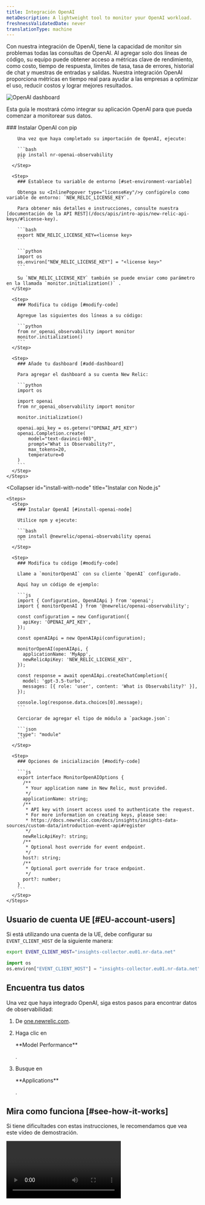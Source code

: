 ```yaml
---
title: Integración OpenAI
metaDescription: A lightweight tool to monitor your OpenAI workload.
freshnessValidatedDate: never
translationType: machine
---
```


Con nuestra integración de OpenAI, tiene la capacidad de monitor sin problemas todas las consultas de OpenAI. Al agregar solo dos líneas de código, su equipo puede obtener acceso a métricas clave de rendimiento, como costo, tiempo de respuesta, límites de tasa, tasa de errores, historial de chat y muestras de entradas y salidas. Nuestra integración OpenAI proporciona métricas en tiempo real para ayudar a las empresas a optimizar el uso, reducir costos y lograr mejores resultados.

<img
  title="OpenAI dashboard"
  alt="OpenAI dashboard"
  src="/images/model-performance-monitoring_screenshot-crop_openai-dashboard-1.webp"
/>

Esta guía le mostrará cómo integrar su aplicación OpenAI para que pueda comenzar a monitorear sus datos.

<CollapserGroup>
  <Collapser
    id="install-with-python"
    title="Instalar para la aplicación Python"
  >
    <Steps>
      <Step>
        ### Instalar OpenAI con pip

        Una vez que haya completado su importación de OpenAI, ejecute:

        ```bash
        pip install nr-openai-observability
        ```
      </Step>

      <Step>
        ### Establece tu variable de entorno [#set-environment-variable]

        Obtenga su <InlinePopover type="licenseKey"/>y configúrelo como variable de entorno: `NEW_RELIC_LICENSE_KEY`.

        Para obtener más detalles e instrucciones, consulte nuestra [documentación de la API REST](/docs/apis/intro-apis/new-relic-api-keys/#license-key).

        ```bash
        export NEW_RELIC_LICENSE_KEY=<license key>
        ```

        ```python
        import os
        os.environ["NEW_RELIC_LICENSE_KEY"] = "<license key>"
        ```

        Su `NEW_RELIC_LICENSE_KEY` también se puede enviar como parámetro en la llamada `monitor.initialization()` .
      </Step>

      <Step>
        ### Modifica tu código [#modify-code]

        Agregue las siguientes dos líneas a su código:

        ```python
        from nr_openai_observability import monitor
        monitor.initialization()
        ```
      </Step>

      <Step>
        ### Añade tu dashboard [#add-dashboard]

        Para agregar el dashboard a su cuenta New Relic:

        ```python
        import os

        import openai
        from nr_openai_observability import monitor

        monitor.initialization()

        openai.api_key = os.getenv("OPENAI_API_KEY")
        openai.Completion.create(
            model="text-davinci-003",
            prompt="What is Observability?",
            max_tokens=20,
            temperature=0 
        )
        ```
      </Step>
    </Steps>
  </Collapser>

  <Collapser
    id="install-with-node"
    title="Instalar con Node.js"
  >
    <Steps>
      <Step>
        ### Instalar OpenAI [#install-openai-node]

        Utilice npm y ejecute:

        ```bash
        npm install @newrelic/openai-observability openai
        ```
      </Step>

      <Step>
        ### Modifica tu código [#modify-code]

        Llame a `monitorOpenAI` con su cliente `OpenAI` configurado.

        Aquí hay un código de ejemplo:

        ```js
        import { Configuration, OpenAIApi } from 'openai';
        import { monitorOpenAI } from '@newrelic/openai-observability';

        const configuration = new Configuration({
          apiKey: 'OPENAI_API_KEY',
        });

        const openAIApi = new OpenAIApi(configuration);

        monitorOpenAI(openAIApi, {
          applicationName: 'MyApp',
          newRelicApiKey: 'NEW_RELIC_LICENSE_KEY',
        });

        const response = await openAIApi.createChatCompletion({
          model: 'gpt-3.5-turbo',
          messages: [{ role: 'user', content: 'What is Observability?' }],
        });

        console.log(response.data.choices[0].message);
        ```

        Cerciorar de agregar el tipo de módulo a `package.json`:

        ```json
        "type": "module"
        ```
      </Step>

      <Step>
        ### Opciones de inicialización [#modify-code]

        ```js
        export interface MonitorOpenAIOptions {
          /**
           * Your application name in New Relic, must provided.
           */
          applicationName: string;
          /**
           * API key with insert access used to authenticate the request.
           * For more information on creating keys, please see:
           * https://docs.newrelic.com/docs/insights/insights-data-sources/custom-data/introduction-event-api#register
           */
          newRelicApiKey?: string;
          /**
           * Optional host override for event endpoint.
           */
          host?: string;
          /**
           * Optional port override for trace endpoint.
           */
          port?: number;
        }
        ```
      </Step>
    </Steps>
  </Collapser>
</CollapserGroup>

## Usuario de cuenta UE [#EU-account-users]

Si está utilizando una cuenta de la UE, debe configurar su `EVENT_CLIENT_HOST` de la siguiente manera:

```bash
export EVENT_CLIENT_HOST="insights-collector.eu01.nr-data.net"
```

```python
import os
os.environ["EVENT_CLIENT_HOST"] = "insights-collector.eu01.nr-data.net"
```

## Encuentra tus datos

Una vez que haya integrado OpenAI, siga estos pasos para encontrar datos de observabilidad:

1. De [one.newrelic.com](https://one.newrelic.com).

2. Haga clic en

   <DNT>
     **Model Performance**
   </DNT>

   .

3. Busque en

   <DNT>
     **Applications**
   </DNT>

   .

## Mira como funciona [#see-how-it-works]

Si tiene dificultades con estas instrucciones, le recomendamos que vea este vídeo de demostración.

<Video
  type="wistia"
  id="dz28h83owk"
/>
